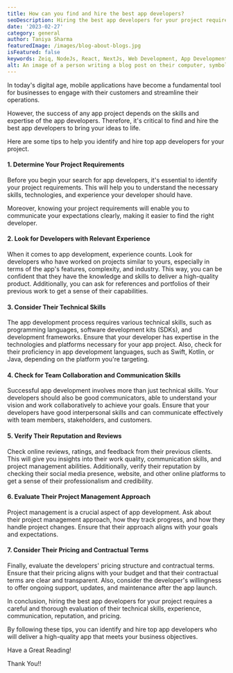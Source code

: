 ```yaml
---
title: How can you find and hire the best app developers? 
seoDescription: Hiring the best app developers for your project requires a careful and thorough evaluation of their technical skills, experience, communication, reputation, and pricing. The success of any app project depends on the skills and expertise of the app developers.
date: '2023-02-27'
category: general
author: Taniya Sharma
featuredImage: /images/blog-about-blogs.jpg
isFeatured: false
keywords: Zeiq, NodeJs, React, NextJs, Web Development, App Development, Javascript, Popular Frameworks, App Developer, Web Developer
alt: An image of a person writing a blog post on their computer, symbolizing the art of blogging.
---
```


In today's digital age, mobile applications have become a fundamental tool for businesses to engage with their customers and streamline their operations. 

However, the success of any app project depends on the skills and expertise of the app developers. Therefore, it's critical to find and hire the best app developers to bring your ideas to life. 

Here are some tips to help you identify and hire top app developers for your project.

#### 1.  Determine Your Project Requirements 
Before you begin your search for app developers, it's essential to identify your project requirements. This will help you to understand the necessary skills, technologies, and experience your developer should have. 

Moreover, knowing your project requirements will enable you to communicate your expectations clearly, making it easier to find the right developer.
#### 2.  Look for Developers with Relevant Experience 
When it comes to app development, experience counts. Look for developers who have worked on projects similar to yours, especially in terms of the app's features, complexity, and industry. This way, you can be confident that they have the knowledge and skills to deliver a high-quality product. Additionally, you can ask for references and portfolios of their previous work to get a sense of their capabilities.
#### 3.  Consider Their Technical Skills 
The app development process requires various technical skills, such as programming languages, software development kits (SDKs), and development frameworks. Ensure that your developer has expertise in the technologies and platforms necessary for your app project. Also, check for their proficiency in app development languages, such as Swift, Kotlin, or Java, depending on the platform you're targeting.
#### 4.  Check for Team Collaboration and Communication Skills 
Successful app development involves more than just technical skills. Your developers should also be good communicators, able to understand your vision and work collaboratively to achieve your goals. Ensure that your developers have good interpersonal skills and can communicate effectively with team members, stakeholders, and customers.
#### 5.  Verify Their Reputation and Reviews 
Check online reviews, ratings, and feedback from their previous clients.         
This will give you insights into their work quality, communication skills, and project management abilities. Additionally, verify their reputation by checking their social media presence, website, and other online platforms to get a sense of their professionalism and credibility.
#### 6.  Evaluate Their Project Management Approach 
Project management is a crucial aspect of app development. Ask about their project management approach, how they track progress, and how they handle project changes. Ensure that their approach aligns with your goals and expectations.
#### 7.  Consider Their Pricing and Contractual Terms 
Finally, evaluate the developers' pricing structure and contractual terms. Ensure that their pricing aligns with your budget and that their contractual terms are clear and transparent. Also, consider the developer's willingness to offer ongoing support, updates, and maintenance after the app launch.

In conclusion, hiring the best app developers for your project requires a careful and thorough evaluation of their technical skills, experience, communication, reputation, and pricing. 

By following these tips, you can identify and hire top app developers who will deliver a high-quality app that meets your business objectives.

Have a Great Reading!

Thank You!!
